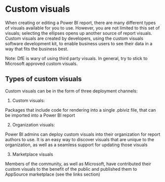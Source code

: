# Custom visuals

When creating or editing a Power BI report, there are many different types of visuals available for you to use. However, you are not limited to this set of visuals; selecting the ellipses opens up another source of report visuals. Custom visuals are created by developers, using the custom visuals software development kit, to enable business users to see their data in a way that fits the business best.  

Note: DfE is wary of using third party visuals. In general, try to stick to Microsoft approved custom visuals. 

## Types of custom visuals

Custom visuals can be in the form of three deployment channels: 

1. Custom visuals: 

Packages that include code for rendering into a single .pbiviz file, that can be imported into a Power BI report 

2. Organization visuals: 

Power BI admins can deploy custom visuals into their organization for report authors to use. It is an easy way to discover visuals that are unique to the organization, as well as a seamless support for updating those visuals 

3. Marketplace visuals 

Members of the community, as well as Microsoft, have contributed their custom visuals to the benefit of the public and published them to AppSource marketplace (see the links section)

